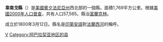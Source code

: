{{Infobox U.S. County|
 county  = 韋南戈縣|
 state = 賓夕法尼亞州 |
 en county  = Venango County|
 en state = Pennsylvania |
 seal = Venango County pa seal.jpg |
 map = Map of Pennsylvania highlighting Venango County.svg |
 map size = 225|
 founded = March 12, 1800|
 seat = [[Franklin,_Venango_County,_Pennsylvania|Franklin]] | 
 largest city = [[Oil_City,_Pennsylvania|Oil City]] |
 area_total_sq_mi =683 |
 area_water_sq_mi =8 |
 area percentage = 1.17% |
 census yr = 2000|
 pop = 57565 |
 density_km2 =33|
 web = www.co.venango.pa.us|
|}}
'''韋南戈縣'''（{{lang-en|Venango County}}）是[[美國|美國]][[賓夕法尼亞州|賓夕法尼亞州]]西北部的一個縣。面積1,769平方公里。根據[[美國2000年人口普查|美國2000年人口普查]]，共有人口57,565。縣治[[富蘭克林_(賓夕法尼亞州)|富蘭克林]]。

成立於1800年3月12日。縣名是[[印地安人|印第安語]]對[[法蘭西河_(阿利根尼河)|法蘭西河]]的稱呼。

{{Pennsylvania-stub}}
{{Pennsylvania}}

[[Category:賓夕法尼亞州行政區劃|V]]
[[Category:阿巴拉契亚地区的县|Category:阿巴拉契亚地区的县]]